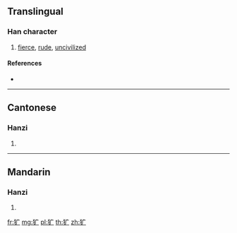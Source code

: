 {{also|獷}}
==Translingual==

===Han character===
{{Han char|rn=94|rad=犬|as=03|sn=6|four=|canj=KHI}}

# [[fierce]], [[rude]], [[uncivilized]]

====References====
* {{Han ref|kx=0706.171|hdz=21333.100|uh=72B7|ud=29367}}

----

==Cantonese==

===Hanzi===
{{yue-hanzi|jyut=|y=gwong2|tra=獷}}

# {{defn|lang=yue|sort=犬03}}

----

==Mandarin==

===Hanzi===
{{cmn-hanzi|tra=獷|pin=[[guǎng]] ([[guang3]])|wg=kuang<sup>3</sup>}}

# {{defn|lang=cmn|sort=犬03}}

[[fr:犷]]
[[mg:犷]]
[[pl:犷]]
[[th:犷]]
[[zh:犷]]